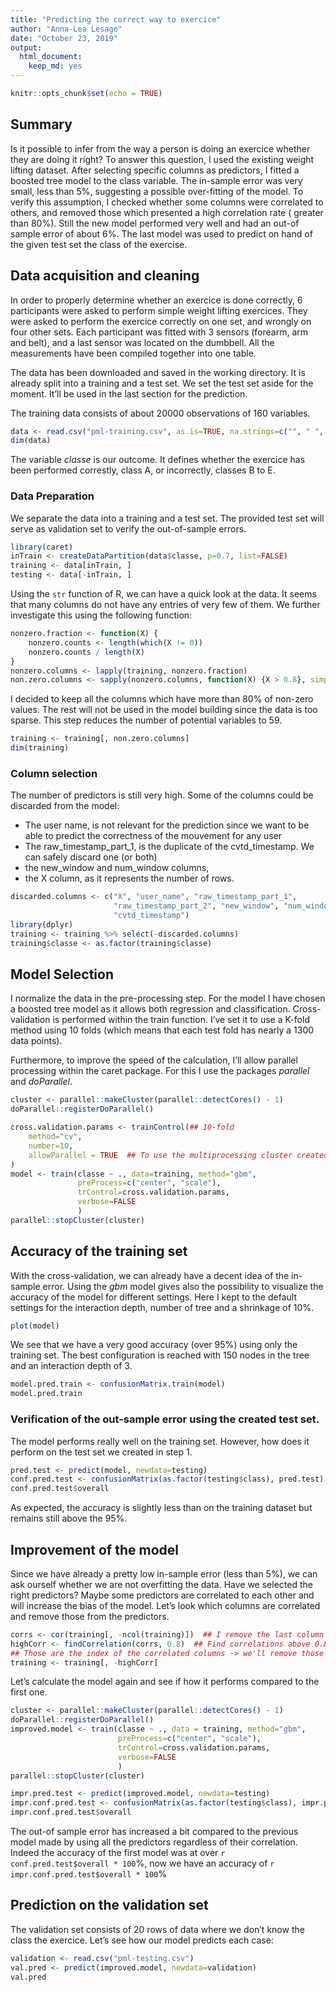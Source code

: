 ```yaml
---
title: "Predicting the correct way to exercice"
author: "Anna-Lea Lesage"
date: "October 23, 2019"
output:
  html_document:
    keep_md: yes
---
```


```r
knitr::opts_chunk$set(echo = TRUE)
```

## Summary

Is it possible to infer from the way a person is doing an exercice whether they are doing it right?
To answer this question, I used the existing weight lifting dataset. After selecting specific columns as predictors, I fitted a boosted tree model to the class variable. The in-sample error was very small, less than 5%, suggesting a possible over-fitting of the model. To verify this assumption, I checked whether some columns were correlated to others, and removed those which presented a high correlation rate ( greater than 80%). Still the new model performed very well and had an out-of sample error of about 6%. The last model was used to predict on hand of the given test set the class of the exercise.

## Data acquisition and cleaning

In order to properly determine whether an exercice is done correctly, 6 participants were asked to perform simple weight lifting exercices. They were asked to perform the exercice correctly on one set, and wrongly on four other sets. Each participant was fitted with 3 sensors (forearm, arm and belt), and a last sensor was located on the dumbbell. All the measurements have been compiled together into one table.

The data has been downloaded and saved in the working directory. It is already split into a training and a test set. We set the test set aside for the moment. It'll be used in the last section for the prediction.

The training data consists of about 20000 observations of 160 variables.

```r
data <- read.csv("pml-training.csv", as.is=TRUE, na.strings=c("", " ", NA))
dim(data)
```
The variable *classe* is our outcome. It defines whether the exercice has been performed correstly, class A, or incorrectly, classes B to E.  

### Data Preparation

We separate the data into a training and a test set. The provided test set will serve as validation set to verify the out-of-sample errors.
```r
library(caret)
inTrain <- createDataPartition(data$classe, p=0.7, list=FALSE)
training <- data[inTrain, ]
testing <- data[-inTrain, ]
```

Using the `str` function of R, we can have a quick look at the data. It seems that many columns do not have any entries of very few of them. We further investigate this using the following function:

```r
nonzero.fraction <- function(X) {
    nonzero.counts <- length(which(X != 0))
    nonzero.counts / length(X)
}
nonzero.columns <- lapply(training, nonzero.fraction)
non.zero.columns <- sapply(nonzero.columns, function(X) {X > 0.8}, simplify=TRUE)
```

I decided to keep all the columns which have more than 80% of non-zero values. The rest will not be used in the model building since the data is too sparse. This step reduces the number of potential variables to 59.

```r
training <- training[, non.zero.columns]
dim(training)
```

### Column selection

The number of predictors is still very high. Some of the columns could be discarded from the model:

* The user name, is not relevant for the prediction since we want to be able to predict the correctness of the mouvement for any user
* The raw_timestamp_part_1, is the duplicate of the cvtd_timestamp. We can safely discard one (or both)
* the new_window and num_window columns,
* the X column, as it represents the number of rows.

```r
discarded.columns <- c("X", "user_name", "raw_timestamp_part_1",
                       "raw_timestamp_part_2", "new_window", "num_window",
                       "cvtd_timestamp")
library(dplyr)
training <- training %>% select(-discarded.columns)
training$classe <- as.factor(training$classe)
```


## Model Selection

I normalize the data in the pre-processing step.
For the model I have chosen a boosted tree model as it allows both regression and classification.
Cross-validation is performed within the train function. I've set it to use a K-fold method using 10 folds (which means that each test fold has nearly a 1300 data points).

Furthermore, to improve the speed of the calculation, I'll allow parallel processing within the caret package. For this I use the packages *parallel* and *doParallel*.
```r
cluster <- parallel::makeCluster(parallel::detectCores() - 1)
doParallel::registerDoParallel()
```

```r
cross.validation.params <- trainControl(## 10-fold
    method="cv",
    number=10,
    allowParallel = TRUE  ## To use the multiprocessing cluster created ealier.
)
model <- train(classe ~ ., data=training, method="gbm", 
               preProcess=c("center", "scale"),
               trControl=cross.validation.params,
               verbose=FALSE
               )
parallel::stopCluster(cluster)
```

## Accuracy of the training set

With the cross-validation, we can already have a decent idea of the in-sample error. Using the *gbm* model gives also the possibility to visualize the accuracy of the model for different settings. Here I kept to the default settings for the interaction depth, number of tree and a shrinkage of 10%.

```r
plot(model)
```
We see that we have a very good accuracy (over 95%) using only the training set. The best configuration is reached with 150 nodes in the tree and an interaction depth of 3.
```r
model.pred.train <- confusionMatrix.train(model)
model.pred.train
```
### Verification of the out-sample error using the created test set.

The model performs really well on the training set. However, how does it perform on the test set we created in step 1.  

```r
pred.test <- predict(model, newdata=testing)
conf.pred.test <- confusionMatrix(as.factor(testing$class), pred.test)
conf.pred.test$overall
```
As expected, the accuracy is slightly less than on the training dataset but remains still above the 95%.

## Improvement of the model

Since we have already a pretty low in-sample error (less than 5%), we can ask ourself whether we are not overfitting the data. Have we selected the right predictors? Maybe some predictors are correlated to each other and will increase the bias of the model.
Let's look which columns are correlated and remove those from the predictors. 

```r
corrs <- cor(training[, -ncol(training)])  ## I remove the last column classe as it is a factor
highCorr <- findCorrelation(corrs, 0.8)  ## Find correlations above 0.8
## Those are the index of the correlated columns -> we'll remove those
training <- training[, -highCorr]
```

Let's calculate the model again and see if how it performs compared to the first one.
```r
cluster <- parallel::makeCluster(parallel::detectCores() - 1)
doParallel::registerDoParallel()
improved.model <- train(classe ~ ., data = training, method="gbm",
                        preProcess=c("center", "scale"),
                        trControl=cross.validation.params,
                        verbose=FALSE
                        )
parallel::stopCluster(cluster)
```


```r
impr.pred.test <- predict(improved.model, newdata=testing)
impr.conf.pred.test <- confusionMatrix(as.factor(testing$class), impr.pred.test)
impr.conf.pred.test$overall
```
The out-of sample error has increased a bit compared to the previous model made by using all the predictors regardless of their correlation. Indeed the accuracy of the first model was at over `r conf.pred.test$overall * 100`%, now we have an accuracy of `r impr.conf.pred.test$overall * 100`%

## Prediction on the validation set

The validation set consists of 20 rows of data where we don't know the class the exercice. Let's see how our model predicts each case:

```r
validation <- read.csv("pml-testing.csv")
val.pred <- predict(improved.model, newdata=validation)
val.pred
```


